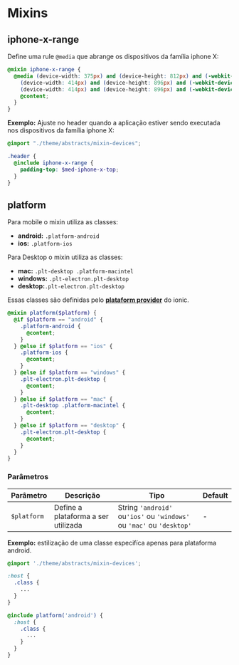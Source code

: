 
<Meta title="medsoft/mixins" />

# Mixins

## iphone-x-range

Define uma rule `@media` que abrange os dispositivos da família iphone X:

```scss
@mixin iphone-x-range {
  @media (device-width: 375px) and (device-height: 812px) and (-webkit-device-pixel-ratio: 3) and (orientation: portrait),
    (device-width: 414px) and (device-height: 896px) and (-webkit-device-pixel-ratio: 2) and (orientation: portrait),
    (device-width: 414px) and (device-height: 896px) and (-webkit-device-pixel-ratio: 3) and (orientation: portrait) {
    @content;
  }
}
```

**Exemplo:** Ajuste no header quando a aplicação estiver sendo executada nos dispositivos da família iphone X:

```scss
@import "./theme/abstracts/mixin-devices";

.header {
  @include iphone-x-range {
    padding-top: $med-iphone-x-top;
  }
}
```

## platform

Para mobile o mixin utiliza as classes:

- **android:** `.platform-android`
- **ios:** `.platform-ios`

Para Desktop o mixin utiliza as classes:

- **mac:** `.plt-desktop .platform-macintel`
- **windows:** `.plt-electron.plt-desktop`
- **desktop:**`.plt-electron.plt-desktop`

Essas classes são definidas pelo **[plataform provider](https://ionicframework.com/docs/angular/platform)** do ionic.

```scss
@mixin platform($platform) {
  @if $platform == "android" {
    .platform-android {
      @content;
    }
  } @else if $platform == "ios" {
    .platform-ios {
      @content;
    }
  } @else if $platform == "windows" {
    .plt-electron.plt-desktop {
      @content;
    }
  } @else if $platform == "mac" {
    .plt-desktop .platform-macintel {
      @content;
    }
  } @else if $platform == "desktop" {
    .plt-electron.plt-desktop {
      @content;
    }
  }
}
```

### Parâmetros

| Parâmetro   | Descrição                           | Tipo                                                                  | Default |
| ----------- | ----------------------------------- | --------------------------------------------------------------------- | ------- |
| `$platform` | Define a plataforma a ser utilizada | String `'android'` ou`'ios'` ou `'windows'` ou `'mac'` ou `'desktop'` | -       |

**Exemplo:** estilização de uma classe especifíca apenas para plataforma android.

```scss
@import './theme/abstracts/mixin-devices';

:host {
  .class {
    ...
  }
}

@include platform('android') {
  :host {
    .class {
      ...
    }
  }
}
```
